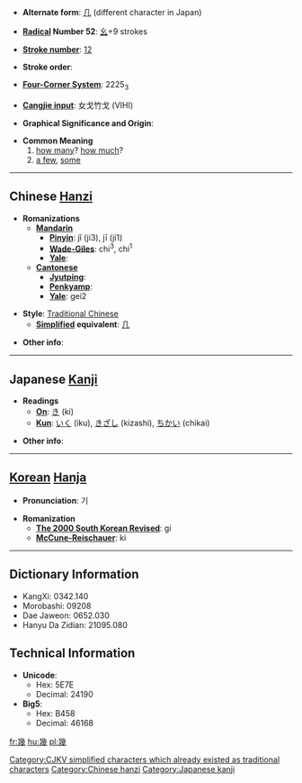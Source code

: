 * '''Alternate form''': [[几]] (different character in Japan)

* '''[[Wiktionary:Chinese radical index| Radical]] Number 52''': [[Wiktionary:Chinese radical index 幺|幺]]+9 strokes

* '''[[Wiktionary:Chinese total strokes index|Stroke number]]''': [[Wiktionary:Chinese total strokes index 12|12]]

* '''Stroke order''': 

* '''[[Wiktionary:Chinese four corner index|Four-Corner System]]''': 2225<sub>3</sub>

* '''[[Wiktionary:Chinese Cangjie index|Cangjie input]]''': 女戈竹戈 (VIHI)

* '''Graphical Significance and Origin''': 

* '''Common Meaning'''
*#[[how many]]? [[how much]]?
*# [[a few]], [[some]]


----

== Chinese [[Hanzi]] ==

* '''Romanizations'''
** '''[[Mandarin]]'''
*** '''[[Pinyin]]''': jǐ (ji3),  jī (ji1)
*** '''[[Wade-Giles]]''': chi<sup>3</sup>, chi<sup>1</sup>
*** '''[[Yale]]''': 
** '''[[Cantonese]]'''
*** '''[[Jyutping]]''':
*** '''[[Penkyamp]]''': 
*** '''[[Yale]]''': gei2

* '''Style''': [[Traditional Chinese]] 
** '''[[Simplified Chinese|Simplified]] equivalent''': [[几]]

* '''Other info''': 

----

== Japanese [[Kanji]] ==

* '''Readings'''
** '''[[On]]''': [[き]] (ki)
** '''[[Kun]]''': [[いく]] (iku), [[きざし]] (kizashi), [[ちかい]] (chikai)

* '''Other info''':  

----

== [[Korean]] [[Hanja]] ==

* '''Pronunciation''': 기

* '''Romanization'''
** '''[[The 2000 South Korean Revised Romanization|The 2000 South Korean Revised]]''': gi
** '''[[McCune-Reischauer]]''': ki

----

== Dictionary Information ==

* KangXi: 0342.140
* Morobashi: 09208
* Dae Jaweon: 0652.030
* Hanyu Da Zidian: 21095.080

== Technical Information ==

* '''Unicode''':
** Hex: 5E7E
** Decimal: 24190
* '''Big5''':
** Hex: B458
** Decimal: 46168

[[Category:CJKV simplified characters which already existed as traditional characters]]
[[Category:Chinese hanzi]]
[[Category:Japanese kanji]]

[[fr:幾]]
[[hu:幾]]
[[pl:幾]]